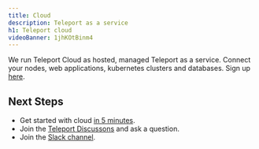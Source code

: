 ```yaml
---
title: Cloud
description: Teleport as a service
h1: Teleport cloud
videoBanner: 1jhKOtBinm4
---
```


We run Teleport Cloud as hosted, managed Teleport as a service.
Connect your nodes, web applications, kubernetes clusters and databases.
Sign up [here](https://goteleport.com/get-started/).

## Next Steps

- Get started with cloud [in 5 minutes](./getting-started.mdx).
- Join the [Teleport Discussons](https://github.com/gravitational/teleport/discussions) and ask a question.
- Join the [Slack channel](https://goteleport.com/slack).
